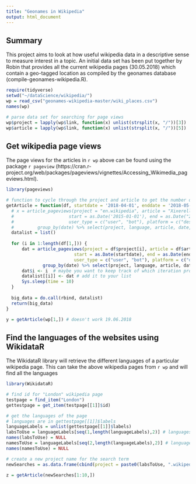 ```yaml
---
title: "Geonames in Wikipedia"
output: html_document
---
```


## Summary

This project aims to look at how useful wikipedia data in a descriptive sense to measure interest in a topic. An initial data set has been put together by Robin that provides all the current wikipedia pages (30.05.2018) which contain a geo-tagged location as compiled by the geonames database (compile-geonames-wikipedia.R). 

```r
require(tidyverse)
setwd("~/dataScience/wikipedia/")
wp = read_csv("geonames-wikipedia-master/wiki_places.csv")
names(wp)

# parse data set for searching for page views
wp$project = lapply(wp$link, function(x) unlist(strsplit(x, "/"))[3])
wp$article = lapply(wp$link, function(x) unlist(strsplit(x, "/"))[5])
```

## Get wikipedia page views

The page views for the articles in `r wp` above can be found using the package `r pageview`  (https://cran.r-project.org/web/packages/pageviews/vignettes/Accessing_Wikimedia_pageviews.html).

```r
library(pageviews)

# function to cycle through the project and article to get the number of page views in a given date range
getArticle = function(df, startdate = '2018-04-01', enddate = '2018-05-01'){
  # x = article_pageviews(project = "en.wikipedia", article = "Xixerella", 
  #                     start = as.Date('2015-01-01'), end = as.Date("2017-12-31"), 
  #                     user_type = c("user", "bot"), platform = c("desktop", "mobile-web")) %>% 
  #         group_by(date) %>% select(project, language, article, date, views)
  datalist = list()
  
  for (i in 1:length(df[1,])) {
      dat = article_pageviews(project = df$project[i], article = df$article[i],
                          start = as.Date(startdate), end = as.Date(enddate),
                          user_type = c("user", "bot"), platform = c("desktop", "mobile-web")) %>%
              group_by(date) %>% select(project, language, article, date, views)
      dat$i <- i  # maybe you want to keep track of which iteration produced it?
      datalist[[i]] <- dat # add it to your list
      Sys.sleep(time = 10)
  }
  
  big_data = do.call(rbind, datalist)
  return(big_data)
}

y = getArticle(wp[1,]) # doesn't work 19.06.2018

```

## Find the languages of the websites using WikidataR

The WikidataR library will retrieve the different languages of a particular wikipedia page. This can take the above wikipedia pages from `r wp` and will find all the languages 

```r
library(WikidataR)

# find id for "London" wikipedia page
testpage = find_item("London")
gettestpage = get_item(testpage[[1]]$id)

# get the languages of the page
# languages are in gettestpage[[1]]$labels
languageLabels = unlist(gettestpage[[1]]$labels)
labsToUse = languageLabels[seq(1,length(languageLabels),2)] # languages of the wiki page
names(labsToUse) = NULL
namesToUse = languageLabels[seq(2,length(languageLabels),2)] # languages of the wiki page
names(namesToUse) = NULL

# create a new project name for the search term
newSearches = as.data.frame(cbind(project = paste0(labsToUse, ".wikipedia"), article = namesToUse), stringsAsFactors = F)

z = getArticle(newSearches[1:10,])
```


